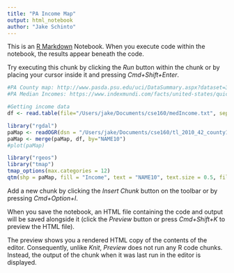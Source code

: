 ```yaml
---
title: "PA Income Map"
output: html_notebook
author: "Jake Schinto"
---
```


This is an [R Markdown](http://rmarkdown.rstudio.com) Notebook. When you execute code within the notebook, the results appear beneath the code. 

Try executing this chunk by clicking the *Run* button within the chunk or by placing your cursor inside it and pressing *Cmd+Shift+Enter*. 

```r
#PA County map: http://www.pasda.psu.edu/uci/DataSummary.aspx?dataset=3108
#PA Median Incomes: https://www.indexmundi.com/facts/united-states/quick-facts/pennsylvania/median-household-income#table

#Getting income data
df <- read.table(file="/Users/jake/Documents/cse160/medIncome.txt", sep="\t", header = TRUE)

```


```r
library("rgdal")
paMap <- readOGR(dsn = "/Users/jake/Documents/cse160/tl_2010_42_county10", layer = "tl_2010_42_county10")
paMap <- merge(paMap, df, by="NAME10")
#plot(paMap)

library("rgeos")
library("tmap")
tmap_options(max.categories = 12)
qtm(shp = paMap, fill = "Income", text = "NAME10", text.size = 0.5, fill.palette = "Greens") 

```

Add a new chunk by clicking the *Insert Chunk* button on the toolbar or by pressing *Cmd+Option+I*.

When you save the notebook, an HTML file containing the code and output will be saved alongside it (click the *Preview* button or press *Cmd+Shift+K* to preview the HTML file). 

The preview shows you a rendered HTML copy of the contents of the editor. Consequently, unlike *Knit*, *Preview* does not run any R code chunks. Instead, the output of the chunk when it was last run in the editor is displayed.

